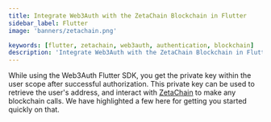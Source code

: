 ```yaml
---
title: Integrate Web3Auth with the ZetaChain Blockchain in Flutter
sidebar_label: Flutter
image: 'banners/zetachain.png'

keywords: [flutter, zetachain, web3auth, authentication, blockchain]
description: 'Integrate Web3Auth with the ZetaChain Blockchain in Flutter | Documentation - Web3Auth'
---
```



<SEO
  title="Integrate Web3Auth with the ZetaChain Blockchain in Flutter"
  description="Integrate Web3Auth with the ZetaChain Blockchain in Flutter | Documentation - Web3Auth"
  image="https://web3auth.io/docs/banners/zetachain.png"
  slug="/embedded-wallets/connect-blockchain/evm/zetachain/flutter"
/>

While using the Web3Auth Flutter SDK, you get the private key within the user scope after successful authorization. This private key can be used to retrieve the user's address, and interact with [ZetaChain](https://www.zetachain.com/) to make any blockchain calls. We have highlighted a few here for getting you started quickly on that.

<EVMInteraction />

